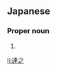 ==Japanese==
{{ja-kanjitab|たつ|ゆき}}

===Proper noun===
{{ja-pos|たつゆき|proper}}

# {{given name|male|lang=ja|sort=たつゆき}}

[[li:達之]]